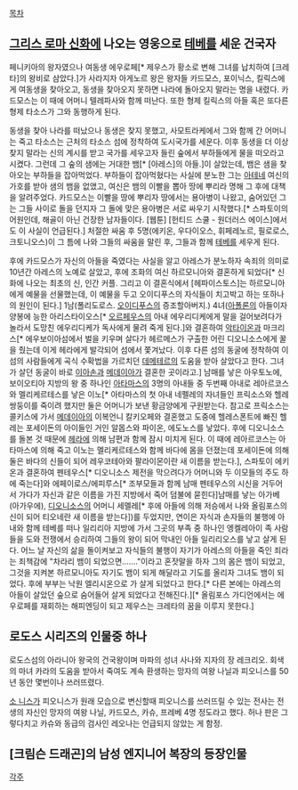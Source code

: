 [[목차]]

== [[그리스 로마 신화]]에 나오는 영웅으로 [[테베]]를 세운 건국자 ==
페니키아의 왕자였으나 여동생 에우로페[* 제우스가 황소로 변해 그녀를 납치하여 [크레타]의 왕비로 삼았다.]가 사라지자 아게노르 왕은 왕자들 카드모스, 포이닉스, 킬릭스에게 여동생을 찾아오고, 동생을 찾아오지 못하면 나라에 돌아오지 말라는 명을 내렸다. 카드모스는 이 때에 어머니 텔레파사와 함께 떠난다. 또한 형제 킬릭스의 아들 혹은 또다른 형제 타소스가 그와 동행하게 된다.

동생을 찾아 나라를 떠났으나 동생은 찾지 못했고, 사모트라케에서 그와 함께 간 어머니는 죽고 타소스는 근처의 타소스 섬에 정착하여 도시국가를 세운다. 이후 동생을 더 이상 찾지 말라는 신의 계시를 받고 국가를 세우고자 들린 숲에서 부하들에게 물을 떠오라고 시켰다. 그런데 그 숲의 샘에는 거대한 뱀[* [아레스]의 아들.]이 살았는데, 뱀은 샘을 찾아오는 부하들을 잡아먹었다. 부하들이 잡아먹혔다는 사실에 분노한 그는 [[아테네]] 여신의 가호를 받아 샘의 뱀을 없앴고, 여신은 뱀의 이빨을 뽑아 땅에 뿌리라 명해 그 후에 대책을 알려주었다. 카드모스는 이빨을 땅에 뿌리자 땅에서는 용아병이 나왔고, 숨어있던 그는 그들 사이로 돌을 던지자 그 돌에 맞은 용아병은 서로 싸우기 시작했다.[* 스파토이의 어원인데, 해골이 아닌 건장한 남자들이다. [웹툰] [헌티드 스쿨 - 원더러스 에이스]에서도 이 사실이 언급된다.] 처절한 싸움 후 5명(에키온, 우다이오스, 휘페레노르, 필로로스, 크토니오스)이 그 틈에 나와 그들의 싸움을 말린 후, 그들과 함께 [[테베]]를 세우게 된다.

후에 카드모스가 자신의 아들을 죽였다는 사실을 알고 아레스가 분노하자 속죄의 의미로 10년간 아레스의 노예로 살았고, 후에 조화의 여신 하르모니아와 결혼하게 되었다[* 신화에 나오는 최초의 신, 인간 커플. 그리고 이 결혼식에서 [헤파이스토스]는 하르모니아에게 예물을 선물했는데, 이 예물을 두고 오이디푸스의 자식들이 치고박고 하는 또하나의 원인이 된다.] 1남(폴리도로스. [[오이디푸스]]의 증조할아버지.) 4녀([[아폴론]]의 아들이자 양봉에 능한 아리스타이오스[* [[오르페우스]]의 아내 에우리디케에게 말을 걸어보려다가 놀라서 도망친 에우리디케가 독사에게 물려 죽게 된다.]와 결혼하여 [[악타이온]]과 마크리스[*  에우보이아섬에서 벌을 키우며 살다가 헤르메스가 구출한 어린 디오니소스에게 꿀을 줬는데 이게 헤라에게 발각되어 섬에서 쫓겨났다. 이후 다른 섬의 동굴에 정착하여 이 섬의 사람들에게 곡식 수확법을 가르치던 [[데메테르]]의 도움을 받아 살았다고 한다. 그녀가 살던 동굴이 바로 [[이아손]]과 [[메데이아]]가 결혼한 곳이라고.] 남매를 낳은 아우토노에, 보이오티아 지방의 왕 중 하나인 [[아타마스]]의 3명의 아내들 중 두번째 아내로 레아르코스와 멜리케르테스를 낳은 이노[* 아타마스의 첫 아내 네펠레의 자녀들인 프릭소스와 헬레 쌍둥이를 죽이려 했지만 둘은 어머니가 보낸 황금양에게 구원받는다. 참고로 프릭소스는 콜키스에 가서 [[메데이아]]의 이복언니 칼키오페와 결혼했고 도중에 헬레스폰트에 빠진 헬레는 포세이돈의 아이들인 거인 알몹스와 파이온, 에도노스를 낳았다. 후에 디오니소스를 돌본 것 때문에 [[헤라]]에 의해 남편과 함께 잠시 미치게 된다. 이 때에 레아르코스는 아타마스에 의해 죽고 이노는 멜리케르테스와 함께 바다에 몸을 던졌는데 포세이돈에 의해 둘은 바다의 신들이 되어 레우코테아와 팔라이몬이란 새 이름을 받는다.], 스파토이 에키온과 결혼하여 펜테우스[* 디오니소스 제전을 막으려다가 어머니와 두 이모들의 주도 하에 죽는다]와 에페이로스/에피루스[* 조부모들과 함께 남매 펜테우스의 시신을 거두어서 가다가 자신과 같은 이름을 가진 지방에서 죽어 덤불에 묻힌다]남매를 낳는 아가베(아가우에), [[디오니소스]]의 어머니 세멜레[* 후에 아들에 의해 저승에서 나와 올림포스의 신이 되어 티오네란 새 이름을 받는다])를 두었지만, 연이은 자식과 손자들의 불행에 아내와 함께 테베를 떠나 일리리아 지방에 가서 그곳의 부족 중 하나인 엥켈레아이 족 사람들을 도와 전쟁에서 승리하여 그들의 왕이 되어 막내인 아들 일리리오스를 낳고 살게 된다. 어느 날 자신의 삶을 돌이켜보고 자식들의 불행이 자기가 아레스의 아들을 죽인 죄라는 죄책감에 "차라리 뱀이 되었으면……."이라고 혼잣말을 하자 그의 몸은 뱀이 되었고, 그것을 지켜본 하르모니아도 자기도 뱀이 되게 해달라고 기도를 올리자 그녀도 뱀이 되었다. 후에 부부는 낙원 엘리시온으로 가 살게 되었다고 한다.[* 다른 본에는 아레스의 아들이 살았던 숲으로 숨어들어 살게 되었다고 전해진다.][* 올림포스 가디언에서는 에우로페를 재회하는 해피엔딩이 되고 제우스는 크레타의 꿈을 이루지 못한다.]

== 로도스 시리즈의 인물중 하나 ==
로도스섬의 아라니아 왕국의 건국왕이며 마파의 성녀 사나와 지자의 장 레크리오. 회색의 마녀 카라의 도움을 받아서 죽여도 계속 환생하는 망자의 여왕 나닐과 피오니스를 50년 동안 몇번이나 쓰러뜨렸다.

[[소 니스]]가 피오니스가 원래 모습으로 변신할때 피오니스를 쓰러뜨릴 수 있는 전사는 전생의 자신인 망자의 여왕 나닐, 카드모스, 카슈, 프레베 4명 정도라고 했다. 허나 판은 그렇다치고 카슈와 동급의 검사인 레오나는 언급되지 않았는 게 함정.
== [크림슨 드래곤]의 남성 엔지니어 복장의 등장인물 ==
[[각주]]
